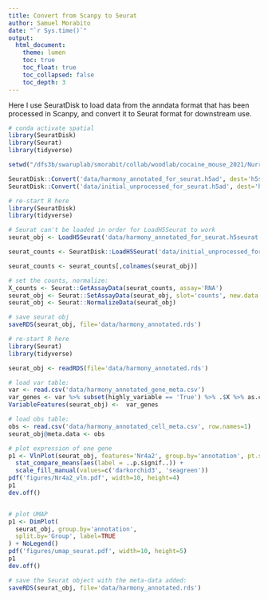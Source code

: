 ```yaml
---
title: Convert from Scanpy to Seurat
author: Samuel Morabito
date: "`r Sys.time()`"
output:
  html_document:
    theme: lumen
    toc: true
    toc_float: true
    toc_collapsed: false
    toc_depth: 3
---
```


Here I use SeuratDisk to load data from the anndata format that has been processed
in Scanpy, and convert it to Seurat format for downstream use.

```r
# conda activate spatial
library(SeuratDisk)
library(Seurat)
library(tidyverse)

setwd("/dfs3b/swaruplab/smorabit/collab/woodlab/cocaine_mouse_2021/Nurr2c_vs_GFP/")

SeuratDisk::Convert('data/harmony_annotated_for_seurat.h5ad', dest='h5seurat', overwrite=TRUE)
SeuratDisk::Convert('data/initial_unprocessed_for_seurat.h5ad', dest='h5seurat', overwrite=TRUE)

# re-start R here
library(SeuratDisk)
library(tidyverse)

# Seurat can't be loaded in order for LoadH5Seurat to work
seurat_obj <- LoadH5Seurat('data/harmony_annotated_for_seurat.h5seurat', assays='RNA')

seurat_counts <- SeuratDisk::LoadH5Seurat('data/initial_unprocessed_for_seurat.h5seurat', assays='RNA')

seurat_counts <- seurat_counts[,colnames(seurat_obj)]

# set the counts, normalize:
X_counts <- Seurat::GetAssayData(seurat_counts, assay='RNA')
seurat_obj <- Seurat::SetAssayData(seurat_obj, slot='counts', new.data = Seurat::GetAssayData(seurat_counts, assay='RNA'))
seurat_obj <- Seurat::NormalizeData(seurat_obj)

# save seurat obj
saveRDS(seurat_obj, file='data/harmony_annotated.rds')

# re-start R here
library(Seurat)
library(tidyverse)

seurat_obj <- readRDS(file='data/harmony_annotated.rds')

# load var table:
var <- read.csv('data/harmony_annotated_gene_meta.csv')
var_genes <- var %>% subset(highly_variable == 'True') %>% .$X %>% as.character
VariableFeatures(seurat_obj) <-  var_genes

# load obs table:
obs <- read.csv('data/harmony_annotated_cell_meta.csv', row.names=1)
seurat_obj@meta.data <- obs

# plot expression of one gene
p1 <- VlnPlot(seurat_obj, features='Nr4a2', group.by='annotation', pt.size=0, slot='data', split.by='Group', split.plot=TRUE) +
  stat_compare_means(aes(label = ..p.signif..)) +
  scale_fill_manual(values=c('darkorchid3', 'seagreen'))
pdf('figures/Nr4a2_vln.pdf', width=10, height=4)
p1
dev.off()


# plot UMAP
p1 <- DimPlot(
  seurat_obj, group.by='annotation',
  split.by='Group', label=TRUE
) + NoLegend()
pdf('figures/umap_seurat.pdf', width=10, height=5)
p1
dev.off()

# save the Seurat object with the meta-data added:
saveRDS(seurat_obj, file='data/harmony_annotated.rds')


```

